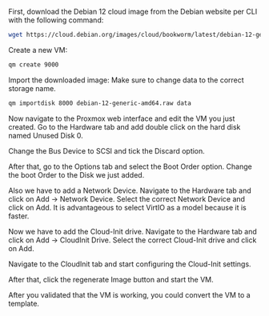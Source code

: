 First, download the Debian 12 cloud image from the Debian website per CLI with the following command:

```bash
wget https://cloud.debian.org/images/cloud/bookworm/latest/debian-12-generic-amd64.raw
```

Create a new VM:

```bash
qm create 9000
```

Import the downloaded image:
Make sure to change data to the correct storage name.

```bash
qm importdisk 8000 debian-12-generic-amd64.raw data
```

Now navigate to the Proxmox web interface and edit the VM you just created.
Go to the Hardware tab and add double click on the hard disk named Unused Disk 0.

Change the Bus Device to SCSI and tick the Discard option.

After that, go to the Options tab and select the Boot Order option. Change the boot Order to the Disk we just added.

Also we have to add a Network Device. Navigate to the Hardware tab and click on Add -> Network Device. Select the correct Network Device and click on Add.
It is advantageous to select VirtIO as a model because it is faster.

Now we have to add the Cloud-Init drive. Navigate to the Hardware tab and click on Add -> CloudInit Drive. Select the correct Cloud-Init drive and click on Add.

Navigate to the CloudInit tab and start configuring the Cloud-Init settings.

After that, click the regenerate Image button and start the VM.

After you validated that the VM is working, you could convert the VM to a template.
